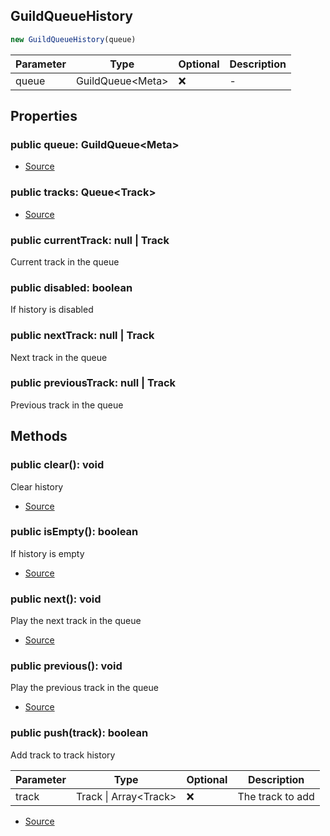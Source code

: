## GuildQueueHistory

```typescript
new GuildQueueHistory(queue)
```
| Parameter | Type | Optional | Description |
| ----------- | ----------- | ----------- | ----------- |
| queue | GuildQueue\<Meta> | ❌ | - |

## Properties
### public  queue: GuildQueue\<Meta>
- [Source](https://github.com/Androz2091/discord-player/blob/3222e4d/packages/discord-player/src/Structures/GuildQueueHistory.ts#L7)
### public  tracks: Queue\<Track>
- [Source](https://github.com/Androz2091/discord-player/blob/3222e4d/packages/discord-player/src/Structures/GuildQueueHistory.ts#L6)
### public  currentTrack: null \| Track
Current track in the queue
### public  disabled: boolean
If history is disabled
### public  nextTrack: null \| Track
Next track in the queue
### public  previousTrack: null \| Track
Previous track in the queue
## Methods
### public  clear(): void
Clear history





- [Source](https://github.com/Androz2091/discord-player/blob/3222e4d/packages/discord-player/src/Structures/GuildQueueHistory.ts#L58)
### public  isEmpty(): boolean
If history is empty





- [Source](https://github.com/Androz2091/discord-player/blob/3222e4d/packages/discord-player/src/Structures/GuildQueueHistory.ts#L41)
### public  next(): void
Play the next track in the queue





- [Source](https://github.com/Androz2091/discord-player/blob/3222e4d/packages/discord-player/src/Structures/GuildQueueHistory.ts#L65)
### public  previous(): void
Play the previous track in the queue





- [Source](https://github.com/Androz2091/discord-player/blob/3222e4d/packages/discord-player/src/Structures/GuildQueueHistory.ts#L77)
### public  push(track): boolean
Add track to track history




| Parameter | Type | Optional | Description |
| ----------- | ----------- | ----------- | ----------- |
| track | Track \| Array\<Track> | ❌ | The track to add |


- [Source](https://github.com/Androz2091/discord-player/blob/3222e4d/packages/discord-player/src/Structures/GuildQueueHistory.ts#L49)